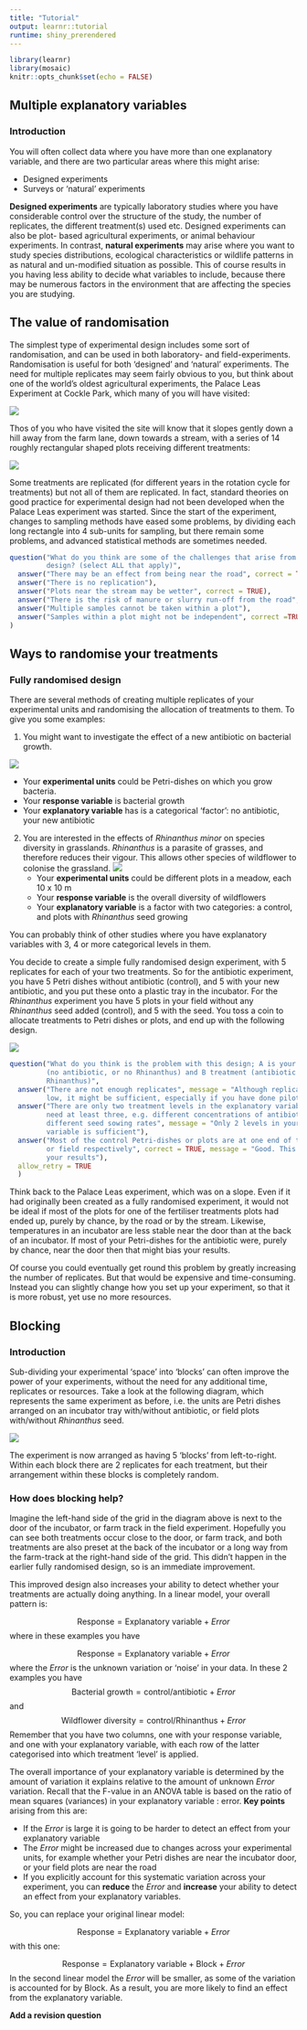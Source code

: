 ```yaml
---
title: "Tutorial"
output: learnr::tutorial
runtime: shiny_prerendered
---
```


```r
library(learnr)
library(mosaic)
knitr::opts_chunk$set(echo = FALSE)
```


## Multiple explanatory variables

### Introduction
You will often collect data where you have more than one explanatory variable,
and there are two particular areas where this might arise:

* Designed experiments
* Surveys or 'natural' experiments

**Designed experiments** are typically laboratory studies where you have
considerable control over the structure of the study, the number of replicates,
the different treatment(s) used etc. Designed experiments can also be plot-
based agricultural experiments, or animal behaviour experiments. In contrast,
**natural experiments** may arise where you want to study species distributions,
ecological characteristics or wildlife patterns in as natural and un-modified
situation as possible. This of course results in you having less ability to
decide what variables to include, because there may be numerous factors in the
environment that are affecting the species you are studying.

## The value of randomisation
The simplest type of experimental design includes some sort of randomisation, and
can be used in both laboratory- and field-experiments. Randomisation is useful for
both 'designed' and 'natural' experiments. The need for multiple replicates may
seem fairly obvious to you, but think about one of the world's oldest agricultural
experiments, the Palace Leas Experiment at Cockle Park, which many of you will have
visited:

![](www/palace_leas_photo.png)

Thos of you who have visited the site will know that it slopes gently down a
hill away from the farm lane, down towards a stream, with a series of 14 
roughly rectangular shaped plots receiving different treatments:

![](www/palace_leas_plot_layout.png)

Some treatments are replicated (for different years in the rotation cycle
for treatments) but not all of them are replicated. In fact, standard theories on
good practice for experimental design had not been developed when the Palace Leas
experiment was started. Since the start of the experiment, changes to sampling
methods have eased some problems, by dividing each long rectangle into 4 sub-units
for sampling, but there remain some problems, and advanced statistical methods
are sometimes needed.



```r
question("What do you think are some of the challenges that arise from the original
         design? (select ALL that apply)",
  answer("There may be an effect from being near the road", correct = TRUE),
  answer("There is no replication"),
  answer("Plots near the stream may be wetter", correct = TRUE),
  answer("There is the risk of manure or slurry run-off from the road", correct = TRUE),
  answer("Multiple samples cannot be taken within a plot"),
  answer("Samples within a plot might not be independent", correct =TRUE)
)
```

## Ways to randomise your treatments
### Fully randomised design
There are several methods of creating multiple replicates of your experimental 
units and randomising the allocation of treatments to them. To give you some
examples:

1. You might want to investigate the effect of a new antibiotic on bacterial growth.

![](www/bacteria_on_petri.jpeg)
     
   + Your **experimental units** could be Petri-dishes on which you grow bacteria.
   + Your **response variable** is bacterial growth
   + Your **explanatory variable** has is a categorical 'factor': no antibiotic, your new antibiotic

2. You are interested in the effects of _Rhinanthus minor_ on species diversity
in grasslands. _Rhinanthus_ is a parasite of grasses, and therefore reduces their
vigour. This allows other species of wildflower to colonise the grassland.
![](www/rhinanthus_minor.jpeg)
     + Your **experimental units** could be different plots in a meadow, each 10 x 10 m
     + Your **response variable** is the overall diversity of wildflowers
     + Your **explanatory variable** is a factor with two categories: a control, and plots with
_Rhinanthus_ seed growing

You can probably think of other studies where you have explanatory variables with
3, 4 or more categorical levels in them.

You decide to create a simple fully randomised design experiment, with 5 replicates
for each of your two treatments. So for the antibiotic experiment, you have 5 Petri
dishes without antibiotic (control), and 5 with your new antibiotic, and you put
these onto a plastic tray in the incubator.  For the _Rhinanthus_ experiment you
have 5 plots in your field without any _Rhinanthus_ seed added (control), and 5
with the seed. You toss a coin to allocate treatments to Petri dishes or plots,
and end up with the following design.

![](www/fully_randomised.png)

```r
question("What do you think is the problem with this design; A is your control
         (no antibiotic, or no Rhinanthus) and B treatment (antibiotic or 
         Rhinanthus)",
  answer("There are not enough replicates", message = "Although replication is
         low, it might be sufficient, especially if you have done pilot studies"),
  answer("There are only two treatment levels in the explanatory variable. You 
         need at least three, e.g. different concentrations of antibiotic, or
         different seed sowing rates", message = "Only 2 levels in your explanatory
         variable is sufficient"),
  answer("Most of the control Petri-dishes or plots are at one end of the tray
         or field respectively", correct = TRUE, message = "Good. This may bias
         your results"),
  allow_retry = TRUE
  )
```

Think back to the Palace Leas experiment, which was on a slope. Even if it had
originally been created as a fully randomised experiment, it would not be ideal
if most of the plots for one of the fertiliser treatments plots had ended up,
purely by chance, by the road or by the stream. Likewise, temperatures in an
incubator are less stable near the door than at the back of an incubator. If most
of your Petri-dishes for the antibiotic were, purely by chance, near the door
then that might bias your results.

Of course you could eventually get round this problem by greatly increasing the
number of replicates. But that would be expensive and time-consuming. Instead
you can slightly change how you set up your experiment, so that it is more robust,
yet use no more resources.

## Blocking
### Introduction
Sub-dividing your experimental 'space' into 'blocks' can often improve the power
of your experiments, without the need for any additional time, replicates or
resources. Take a look at the following diagram, which represents the same
experiment as before, i.e. the units are Petri dishes arranged on an incubator
tray with/without antibiotic, or field plots with/without _Rhinanthus_ seed.

![](www/randomised_block.png)

The experiment is now arranged as having 5 'blocks' from left-to-right. Within
each block there are 2 replicates for each treatment, but their arrangement
within these blocks is completely random.

### How does blocking help?
Imagine the left-hand side of the grid in the diagram above is next to the door
of the incubator, or farm track in the field experiment. Hopefully you can see
both treatments occur close to the door, or farm track, and both treatments are
also preset at the back of the incubator or a long way from the farm-track at
the right-hand side of the grid. This didn't happen in the earlier fully
randomised design, so is an immediate improvement.

This improved design also increases your ability to detect whether your treatments
are actually doing anything. In a linear model, your overall pattern is:

$$\text{Response} = \text{Explanatory variable} + Error$$
where in these examples you have

$$\text{Response} = \text{Explanatory variable} + Error$$
where the $Error$ is the unknown variation or 'noise' in your data. In these 2
examples you have
$$\text{Bacterial growth} = \text{control/antibiotic} + Error$$
and
$$\text{Wildflower diversity} = \text{control/Rhinanthus} + Error$$
Remember that you have two columns, one with your response variable, and one with
your explanatory variable, with each row of the latter categorised into which 
treatment 'level' is applied.

The overall importance of your explanatory variable is determined by the amount
of variation it explains relative to the amount of unknown $Error$ variation. Recall
that the F-value in an ANOVA table is based on the ratio of mean squares (variances)
in your explanatory variable : error. **Key points** arising from this are:

* If the $Error$ is large it is going to be harder to detect an effect from your
explanatory variable
* The $Error$ might be increased due to changes across your experimental units,
for example whether your Petri dishes are near the incubator door, or your field
plots are near the road
* If you explicitly account for this systematic variation across your experiment,
you can **reduce** the $Error$ and **increase** your ability to detect an effect
from your explanatory variables.

So, you can replace your original linear model:

$$\text{Response} = \text{Explanatory variable} + Error$$
with this one:

$$\text{Response} = \text{Explanatory variable} + \text{Block} + Error$$
In the second linear model the $Error$ will be smaller, as some of the variation
is accounted for by Block. As a result, you are more likely to find an effect
from the explanatory variable.

**Add a revision question**

